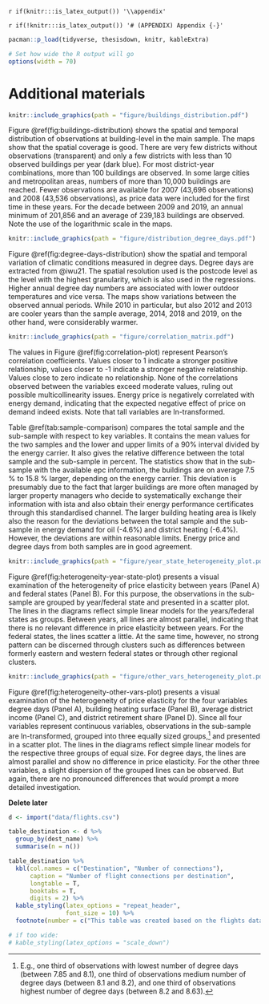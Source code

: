 <!--
Appendix
-->

`r if(knitr:::is_latex_output()) '\\appendix'`

`r if(!knitr:::is_latex_output()) '# (APPENDIX) Appendix {-}'` 

```r
pacman::p_load(tidyverse, thesisdown, knitr, kableExtra)

# Set how wide the R output will go
options(width = 70)
```

# Additional materials

\singlespacing
\newpage

```r
knitr::include_graphics(path = "figure/buildings_distribution.pdf")
```
\noindent
Figure \@ref(fig:buildings-distribution) shows the spatial and temporal distribution of observations at building-level in the main sample. The maps show that the spatial coverage is good. There are very few districts without observations (transparent) and only a few districts with less than 10 observed buildings per year (dark blue). For most district-year combinations, more than 100 buildings are observed. In some large cities and metropolitan areas, numbers of more than 10,000 buildings are reached. Fewer observations are available for 2007 (43,696 observations) and 2008 (43,536 observations), as price data were included for the first time in these years. For the decade between 2009 and 2019, an annual minimum of 201,856 and an average of 239,183 buildings are observed. Note the use of the logarithmic scale in the maps.

\newpage

```r
knitr::include_graphics(path = "figure/distribution_degree_days.pdf")
```


\noindent
Figure \@ref(fig:degree-days-distribution) show the spatial and temporal variation of climatic conditions measured in degree days. Degree days are extracted from @iwu21. The spatial resolution used is the postcode level as the level with the highest granularity, which is also used in the regressions. Higher annual degree day numbers are associated with lower outdoor temperatures and vice versa. The maps show variations between the observed annual periods. While 2010 in particular, but also 2012 and 2013 are cooler years than the sample average, 2014, 2018 and 2019, on the other hand, were considerably warmer.

\newpage

```r
knitr::include_graphics(path = "figure/correlation_matrix.pdf")
```
\noindent
The values in Figure \@ref(fig:correlation-plot) represent Pearson's correlation coefficients. Values closer to 1 indicate a stronger positive relationship, values closer to -1 indicate a stronger negative relationship. Values close to zero indicate no relationship. None of the correlations observed between the variables exceed moderate values, ruling out possible multicollinearity issues. Energy price is negatively correlated with energy demand, indicating that the expected negative effect of price on demand indeed exists. Note that tall variables are ln-transformed.

\newpage

\begin{table}[]
\centering
\caption{Comparison between full sample and sub-sample}
\label{tab:sample-comparison}
\resizebox{\textwidth}{!}{%
\begin{tabular}{@{}lllll@{}}
\toprule
Variable                                                                                       & Energy carrier group & \begin{tabular}[c]{@{}l@{}}Full sample\\ (N = 2.719.270)\end{tabular} & \begin{tabular}[c]{@{}l@{}}Sub-sample\\ (N = 4.410)\end{tabular} & Difference {[}\%{]}       \\ \midrule
\multirow{3}{*}{\begin{tabular}[c]{@{}l@{}}Energy demand\\ {[}kWh/m2{]}\end{tabular}}          & Gas                  & 122.5 {[}56.4; 209.33{]}                                              & 121.39 {[}55.4; 211.32{]}                                        & -0.91 {[}-1.81; 0.94{]}   \\
                                                                                               & Oil                  & 122.36 {[}58.67; 204{]}                                               & 116.97 {[}53.57; 198.17{]}                                       & -4.61 {[}-9.52; -2.94{]}  \\
                                                                                               & District heating     & 89.38 {[}43.23; 156.88{]}                                             & 83.98 {[}41.92; 141.01{]}                                        & -6.43 {[}-3.12; -11.25{]} \\
\multicolumn{5}{l}{} \\                                                                                                 
\multirow{3}{*}{\begin{tabular}[c]{@{}l@{}}Energy price, real \\ {[}Cents/kWh{]}\end{tabular}}        & Gas                  & 6.28 {[}4.56; 8.14{]}                                                 & 6.22 {[}4.59; 8.04{]}                                            & -0.96 {[}0.65; -1.24{]}   \\
                                                                                               & Oil                  & 7.14 {[}5.1; 9.18{]}                                                  & 7.21 {[}5.2; 9.23{]}                                             & 0.97 {[}1.92; 0.54{]}     \\
                                                                                               & District heating     & 10.45 {[}6.86; 15.07{]}                                               & 10.76 {[}7.17; 16.15{]}                                          & 2.88 {[}4.32; 6.69{]}     \\
\multicolumn{5}{l}{} \\   
\multirow{3}{*}{Degree days}                                                                   & Gas                  & 3467.6 {[}2921.14; 4180.42{]}                                         & 3461.14 {[}2914.56; 4180.4{]}                                    & -0.19 {[}-0.23; 0{]}      \\
                                                                                               & Oil                  & 3568.13 {[}2971.7; 4269.19{]}                                         & 3582.48 {[}2946.19; 4318.42{]}                                   & 0.4 {[}-0.87; 1.14{]}     \\
                                                                                               & District heating     & 3441.1 {[}2924.64; 4137.61{]}                                         & 3447.97 {[}2948.92; 4180.11{]}                                   & 0.2 {[}0.82; 1.02{]}      \\
\multicolumn{5}{l}{} \\   
\multirow{3}{*}{\begin{tabular}[c]{@{}l@{}}Building heating \\ surface {[}sqm{]}\end{tabular}} & Gas                  & 648.84 {[}163; 1849.4{]}                                              & 727.47 {[}168.04; 1817{]}                                        & 10.81 {[}3; -1.78{]}      \\
                                                                                               & Oil                  & 452.82 {[}160; 1195.6{]}                                              & 489.55 {[}167.1; 1362.8{]}                                       & 7.5 {[}4.25; 12.27{]}     \\
                                                                                               & District heating     & 1714.09 {[}255; 5030.18{]}                                            & 2034.55 {[}297.52; 6968.98{]}                                    & 15.75 {[}14.29; 27.82{]}  \\ \midrule
\multicolumn{5}{l}{\textit{*) Mean {[}90\% CI{]}}}                                                                                                                                                                                                                                          
\end{tabular}%
}
\end{table}

\noindent
Table \@ref(tab:sample-comparison) compares the total sample and the sub-sample with respect to key variables. It contains the mean values for the two samples and the lower and upper limits of a 90% interval divided by the energy carrier. It also gives the relative difference between the total sample and the sub-sample in percent. The statistics show that in the sub-sample with the available epc information, the buildings are on average 7.5 % to 15.8 % larger, depending on the energy carrier. This deviation is presumably due to the fact that larger buildings are more often managed by larger property managers who decide to systematically exchange their information with ista and also obtain their energy performance certificates through this standardised channel. The larger building heating area is likely also the reason for the deviations between the total sample and the sub-sample in energy demand for oil (-4.6%) and district heating (-6.4%). However, the deviations are within reasonable limits. Energy price and degree days from both samples are in good agreement.

\newpage

```r
knitr::include_graphics(path = "figure/year_state_heterogeneity_plot.pdf")
```
\noindent
Figure \@ref(fig:heterogeneity-year-state-plot) presents a visual examination of the heterogeneity of price elasticity between years (Panel A) and federal states (Panel B). For this purpose, the observations in the sub-sample are grouped by year/federal state and presented in a scatter plot. The lines in the diagrams reflect simple linear models for the years/federal states as groups. Between years, all lines are almost parallel, indicating that there is no relevant difference in price elasticity between years. For the federal states, the lines scatter a little. At the same time, however, no strong pattern can be discerned through clusters such as differences between formerly eastern and western federal states or through other regional clusters.

\newpage

```r
knitr::include_graphics(path = "figure/other_vars_heterogeneity_plot.pdf")
```
\noindent
Figure \@ref(fig:heterogeneity-other-vars-plot) presents a visual examination of the heterogeneity of price elasticity for the four variables degree days (Panel A), building heating surface (Panel B), average district income (Panel C), and district retirement share (Panel D). Since all four variables represent continuous variables, observations in the sub-sample are ln-transformed, grouped into three equally sized groups,[^99] and presented in a scatter plot. The lines in the diagrams reflect simple linear models for the respective three groups of equal size. For degree days, the lines are almost parallel and show no difference in price elasticity. For the other three variables, a slight dispersion of the grouped lines can be observed. But again, there are no pronounced differences that would prompt a more detailed investigation.

[^99]: E.g., one third of observations with lowest number of degree days (between 7.85 and 8.1), one third of observations medium number of degree days (between 8.1 and 8.2), and one third of observations highest number of degree days (between 8.2 and 8.63).

\newpage









**Delete later**

```r
d <- import("data/flights.csv")

table_destination <- d %>% 
  group_by(dest_name) %>% 
  summarise(n = n())

table_destination %>% 
  kbl(col.names = c("Destination", "Number of connections"), 
      caption = "Number of flight connections per destination", 
      longtable = T, 
      booktabs = T,
      digits = 2) %>% 
  kable_styling(latex_options = "repeat_header",
                font_size = 10) %>%
  footnote(number = c("This table was created based on the flights dataset.", "Source: R Packages."))

# if too wide: 
# kable_styling(latex_options = "scale_down")
```


